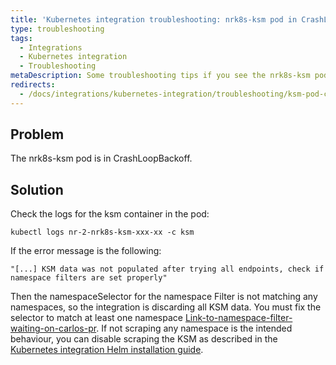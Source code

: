 ```yaml
---
title: 'Kubernetes integration troubleshooting: nrk8s-ksm pod in CrashLoopBackOff'
type: troubleshooting
tags:
  - Integrations
  - Kubernetes integration
  - Troubleshooting
metaDescription: Some troubleshooting tips if you see the nrk8s-ksm pod in CrashLoopBackoff.
redirects:
  - /docs/integrations/kubernetes-integration/troubleshooting/ksm-pod-crashing
---
```


## Problem

The nrk8s-ksm pod is in CrashLoopBackoff.

## Solution

Check the logs for the ksm container in the pod:
```
kubectl logs nr-2-nrk8s-ksm-xxx-xx -c ksm
```

If the error message is the following:
```
"[...] KSM data was not populated after trying all endpoints, check if namespace filters are set properly"
```

Then the namespaceSelector for the namespace Filter is not matching any namespaces, so the integration is discarding all KSM data.
You must fix the selector to match at least one namespace [Link-to-namespace-filter-waiting-on-carlos-pr]().
If not scraping any namespace is the intended behaviour, you can disable scraping the KSM as described in the [Kubernetes integration Helm installation guide](/docs/kubernetes-pixie/kubernetes-integration/installation/install-kubernetes-integration-using-helm#installing-and-configuring-nri-bundle-with-helm).
